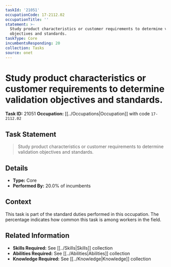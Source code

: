 ```yaml
---
taskId: '21051'
occupationCode: 17-2112.02
occupationTitle: ''
statement: >-
  Study product characteristics or customer requirements to determine validation
  objectives and standards.
taskType: Core
incumbentsResponding: 20
collection: Tasks
source: onet
---
```

# Study product characteristics or customer requirements to determine validation objectives and standards.

**Task ID:** 21051
**Occupation:** [[../Occupations|Occupation]] with code `17-2112.02`

## Task Statement

> Study product characteristics or customer requirements to determine validation objectives and standards.

## Details

- **Type:** Core
- **Performed By:** 20.0% of incumbents

## Context

This task is part of the standard duties performed in this occupation. The percentage indicates how common this task is among workers in the field.

## Related Information

- **Skills Required:** See [[../Skills|Skills]] collection
- **Abilities Required:** See [[../Abilities|Abilities]] collection
- **Knowledge Required:** See [[../Knowledge|Knowledge]] collection
